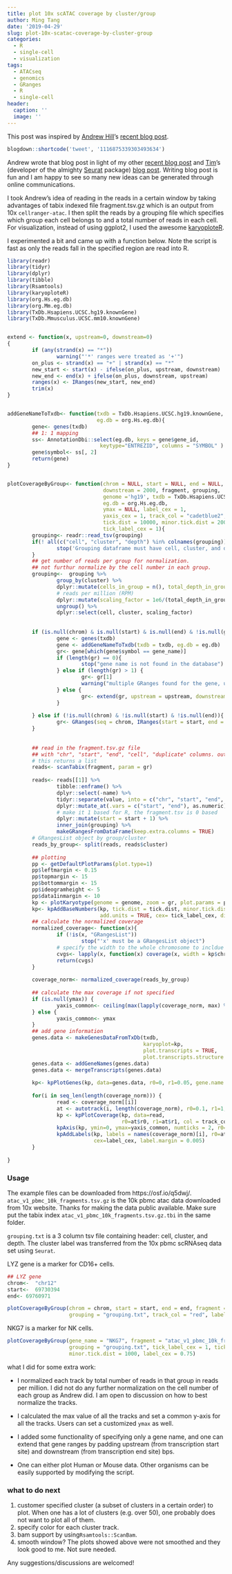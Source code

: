 ```yaml
---
title: plot 10x scATAC coverage by cluster/group
author: Ming Tang
date: '2019-04-29'
slug: plot-10x-scatac-coverage-by-cluster-group
categories:
  - R
  - single-cell
  - visualization
tags:
  - ATACseq
  - genomics
  - GRanges
  - R
  - single-cell
header:
  caption: ''
  image: ''
---
```


This post was inspired by [Andrew Hill](https://twitter.com/ahill_tweets)'s [recent blog post](http://andrewjohnhill.com/blog/2019/04/12/streamlining-scatac-seq-visualization-and-analysis/).

```r
blogdown::shortcode('tweet', '1116875339303493634')
```

Andrew wrote that blog post in light of my other [recent blog post](https://divingintogeneticsandgenomics.rbind.io/post/split-a-10xscatac-bam-file-by-cluster/) and [Tim](https://twitter.com/timoast)'s (developer of the almighty [Seurat](https://satijalab.org/seurat/) package) [blog post](https://timoast.github.io/blog/sinto/). Writing blog post is fun and I am happy to see so many new ideas can be generated through online communications.

I took Andrew's idea of reading in the reads in a certain window by taking advantages of tabix indexed file fragment.tsv.gz which is an output from 10x `cellranger-atac`. I then split the reads by a grouping file which specifies which group each cell belongs to and a total number of reads in each cell. For visualization, instead of using ggplot2, I used the awesome [karyoploteR](https://bernatgel.github.io/karyoploter_tutorial/). 

I experimented a bit and came up with a function below. Note the script is fast as only the reads fall in the specified region are read into R.

```r
library(readr)
library(tidyr)
library(dplyr)
library(tibble)
library(Rsamtools)
library(karyoploteR)
library(org.Hs.eg.db)
library(org.Mm.eg.db)
library(TxDb.Hsapiens.UCSC.hg19.knownGene)
library(TxDb.Mmusculus.UCSC.mm10.knownGene)


extend <- function(x, upstream=0, downstream=0)     
{
        if (any(strand(x) == "*"))
                warning("'*' ranges were treated as '+'")
        on_plus <- strand(x) == "+" | strand(x) == "*"
        new_start <- start(x) - ifelse(on_plus, upstream, downstream)
        new_end <- end(x) + ifelse(on_plus, downstream, upstream)
        ranges(x) <- IRanges(new_start, new_end)
        trim(x)
}


addGeneNameToTxdb<- function(txdb = TxDb.Hsapiens.UCSC.hg19.knownGene, 
                             eg.db = org.Hs.eg.db){
        gene<- genes(txdb)
        ## 1: 1 mapping
        ss<- AnnotationDbi::select(eg.db, keys = gene$gene_id,  
                              keytype="ENTREZID", columns = "SYMBOL" )
        gene$symbol<- ss[, 2]
        return(gene)
}


plotCoverageByGroup<- function(chrom = NULL, start = NULL, end = NULL, gene_name = NULL, upstream = 2000,
                               downstream = 2000, fragment, grouping,
                               genome ='hg19', txdb = TxDb.Hsapiens.UCSC.hg19.knownGene,
                               eg.db = org.Hs.eg.db,
                               ymax = NULL, label_cex = 1, 
                               yaxis_cex = 1, track_col = "cadetblue2",
                               tick.dist = 10000, minor.tick.dist = 2000,
                               tick_label_cex = 1){
        grouping<- readr::read_tsv(grouping)
        if(! all(c("cell", "cluster", "depth") %in% colnames(grouping))) {
                stop('Grouping dataframe must have cell, cluster, and depth columns.')
        }
        ## get number of reads per group for normalization. 
        ## not furthur normalize by the cell number in each group.
        grouping<-  grouping %>%
                group_by(cluster) %>%
                dplyr::mutate(cells_in_group = n(), total_depth_in_group = sum(depth)) %>%
                # reads per million (RPM)
                dplyr::mutate(scaling_factor = 1e6/(total_depth_in_group)) %>%
                ungroup() %>%
                dplyr::select(cell, cluster, scaling_factor)
        
        
        if (is.null(chrom) & is.null(start) & is.null(end) & !is.null(gene_name)){
                gene <- genes(txdb)
                gene <- addGeneNameToTxdb(txdb = txdb, eg.db = eg.db)
                gr<- gene[which(gene$symbol == gene_name)]
                if (length(gr) == 0){
                        stop("gene name is not found in the database")
                } else if (length(gr) > 1) {
                        gr<- gr[1]
                        warning("multiple GRanges found for the gene, using the first one")
                } else {
                        gr<- extend(gr, upstream = upstream, downstream = downstream)
                } 
                
        } else if (!is.null(chrom) & !is.null(start) & !is.null(end)){
                gr<- GRanges(seq = chrom, IRanges(start = start, end = end ))
        }
        
        
        ## read in the fragment.tsv.gz file
        ## with "chr", "start", "end", "cell", "duplicate" columns. output from cellranger-atac
        # this returns a list
        reads<- scanTabix(fragment, param = gr)
        
        reads<- reads[[1]] %>% 
                tibble::enframe() %>% 
                dplyr::select(-name) %>%
                tidyr::separate(value, into = c("chr", "start", "end", "cell", "duplicate"), sep = "\t") %>%
                dplyr::mutate_at(.vars = c("start", "end"), as.numeric) %>% 
                # make it 1 based for R, the fragment.tsv is 0 based
                dplyr::mutate(start = start + 1) %>% 
                inner_join(grouping) %>%
                makeGRangesFromDataFrame(keep.extra.columns = TRUE)
        # GRangesList object by group/cluster
        reads_by_group<- split(reads, reads$cluster)
        
        ## plotting
        pp <- getDefaultPlotParams(plot.type=1)
        pp$leftmargin <- 0.15
        pp$topmargin <- 15
        pp$bottommargin <- 15
        pp$ideogramheight <- 5
        pp$data1inmargin <- 10
        kp <- plotKaryotype(genome = genome, zoom = gr, plot.params = pp)
        kp<- kpAddBaseNumbers(kp, tick.dist = tick.dist, minor.tick.dist = minor.tick.dist,
                              add.units = TRUE, cex= tick_label_cex, digits = 6)
        ## calculate the normalized coverage
        normalized_coverage<- function(x){
                if (!is(x, "GRangesList"))
                        stop("'x' must be a GRangesList object")
                # specify the width to the whole chromosome to incldue the 0s
                cvgs<- lapply(x, function(x) coverage(x, width = kp$chromosome.lengths) * x$scaling_factor[1])
                return(cvgs)
        }
        
        coverage_norm<- normalized_coverage(reads_by_group)
        
        ## calculate the max coverage if not specified 
        if (is.null(ymax)) {
                yaxis_common<- ceiling(max(lapply(coverage_norm, max) %>% unlist()))
        } else {
                yaxis_common<- ymax
        }
        ## add gene information
        genes.data <- makeGenesDataFromTxDb(txdb,
                                            karyoplot=kp,
                                            plot.transcripts = TRUE, 
                                            plot.transcripts.structure = TRUE)
        genes.data <- addGeneNames(genes.data)
        genes.data <- mergeTranscripts(genes.data)
        
        kp<- kpPlotGenes(kp, data=genes.data, r0=0, r1=0.05, gene.name.cex = 1)
        
        for(i in seq_len(length(coverage_norm))) {
                read <- coverage_norm[[i]]
                at <- autotrack(i, length(coverage_norm), r0=0.1, r1=1, margin = 0.1)
                kp <- kpPlotCoverage(kp, data=read,
                                     r0=at$r0, r1=at$r1, col = track_col, ymax = yaxis_common)
                kpAxis(kp, ymin=0, ymax=yaxis_common, numticks = 2, r0=at$r0, r1=at$r1, cex = yaxis_cex, labels = c("", yaxis_common))
                kpAddLabels(kp, labels = names(coverage_norm)[i], r0=at$r0, r1=at$r1, 
                            cex=label_cex, label.margin = 0.005)
        }
        
}

```

### Usage

The example files can be downloaded from https://osf.io/q5dwj/.
`atac_v1_pbmc_10k_fragments.tsv.gz` is the 10k pbmc atac data downloaded from 10x website. Thanks for making the
data public available. Make sure put the tabix index `atac_v1_pbmc_10k_fragments.tsv.gz.tbi` in the same folder.

`grouping.txt` is a 3 column tsv file containing header: cell, cluster, and depth. The cluster label was transferred from the 10x pbmc scRNAseq data set using `Seurat`.

LYZ gene is a marker for CD16+ cells.

```r

## LYZ gene 
chrom<-  "chr12"
start<-  69730394
end<- 69760971

plotCoverageByGroup(chrom = chrom, start = start, end = end, fragment = "atac_v1_pbmc_10k_fragments.tsv.gz",
                    grouping = "grouping.txt", track_col = "red", label_cex = 0.75)
```


NKG7 is a marker for NK cells.

```r
plotCoverageByGroup(gene_name = "NKG7", fragment = "atac_v1_pbmc_10k_fragments.tsv.gz",
                    grouping = "grouping.txt", tick_label_cex = 1, tick.dist = 5000,
                    minor.tick.dist = 1000, label_cex = 0.75)

```

what I did for some extra work:

* I normalized each track by total number of reads in that group in reads per million. I did not do 
any further normalization on the cell number of each group as Andrew did. I am open to discussion on how to
best normalize the tracks.

* I calculated the max value of all the tracks and set a common y-axis for all the tracks. Users can set a customized `ymax` as well.

* I added some functionality of specifying only a gene name, and one can extend that gene ranges by padding upstream (from transcription start site) and downstream (from transcription end site) bps.

* One can either plot Human or Mouse data. Other organisms can be easily supported by modifying the script.

### what to do next

1. customer specified cluster (a subset of clusters in a certain order) to plot.
When one has a lot of clusters (e.g. over 50), one probably does not want to plot all of them.
2. specify color for each cluster track.
3. bam support by using`Rsamtools::ScanBam`. 
4. smooth window? The plots showed above were not smoothed and they look good to me. Not sure needed.

Any suggestions/discussions are welcomed! 
